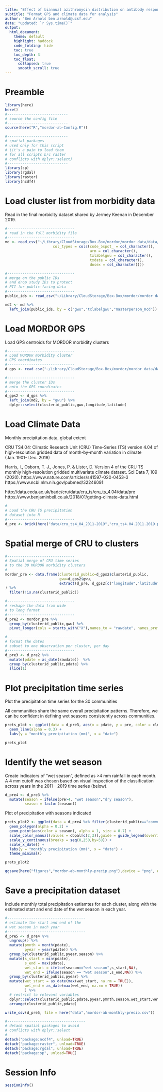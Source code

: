 ```yaml
---
title: "Effect of biannual azithromycin distribution on antibody responses to malaria, bacterial, and protozoan pathogens in Niger"
subtitle: "Format GPS and climate data for analysis"
author: "Ben Arnold ben.arnold@ucsf.edu"
date: "updated: `r Sys.time()`"
output: 
  html_document:
    theme: default
    highlight: haddock
    code_folding: hide
    toc: true
    toc_depth: 3
    toc_float:
      collapsed: true
      smooth_scroll: true
---
```


# Preamble

```r
library(here)
here()
#----------------------------
# source the config file
#----------------------------
source(here("R","mordor-ab-Config.R"))

#----------------------------
# spatial packages
# used only for this script
# (it's a pain to load them
# for all scripts b/c raster
# conflicts with dplyr::select)
#----------------------------
library(sp)
library(rgdal)
library(raster)
library(ncdf4)
```

# Load cluster list from morbidity data

Read in the final morbidity dataset shared by Jermey Keenan in December 2019. 

```r
#-------------------------------
# read in the full morbidity file
#-------------------------------
md <- read_csv("~/Library/CloudStorage/Box-Box/mordor/mordor data/data/final-morbidity/MORDOR-Morbidity-merged-20Mar2019.csv",
                      col_types = cols(code_bspot_ = col_character(),
                                       arm = col_character(),
                                       txlabelgwu = col_character(),
                                       txdate = col_character(),
                                       dosex = col_character()))

#-------------------------------
# merge on the public IDs
# and drop study IDs to protect
# PII for public-facing data
#-------------------------------
public_ids <- read_csv("~/Library/CloudStorage/Box-Box/mordor/mordor data/data/final-morbidity/public-IDs/mordor-morbidity-public-IDs-child.csv")

md2 <- md %>%
  left_join(public_ids, by = c("gwu","txlabelgwu","masterperson_mcd"))
```

# Load MORDOR GPS

Load GPS centroids for MORDOR morbidity clusters

```r
#-------------------------------
# Load MORDOR morbidity cluster
# GPS coordinates
#-------------------------------
d_gps <- read_csv("~/Library/CloudStorage/Box-Box/mordor/mordor data/data/final-gps/mordor-morbidity-cluster-gps.csv")

#-------------------------------
# merge the cluster IDs
# onto the GPS coordinates
#-------------------------------
d_gps2 <- d_gps %>%
  left_join(md2, by = "gwu") %>%
  dplyr::select(clusterid_public,gwu,longitude,latitude)

```


# Load Climate Data

Monthly precipitation data, global extent

CRU TS4.04: Climatic Research Unit (CRU) Time-Series (TS) version 4.04 of high-resolution gridded data of month-by-month variation in climate (Jan. 1901- Dec. 2019)

Harris, I., Osborn, T. J., Jones, P. & Lister, D. Version 4 of the CRU TS monthly high-resolution gridded multivariate climate dataset. Sci Data 7, 109 (2020).
https://www.nature.com/articles/s41597-020-0453-3
https://www.ncbi.nlm.nih.gov/pubmed/32246091

http://data.ceda.ac.uk/badc/cru/data/cru_ts/cru_ts_4.04/data/pre
https://www.benjaminbell.co.uk/2018/01/getting-climate-data.html

```r
#-------------------------------
# Load the CRU TS precipitation 
# dataset into R 
#-------------------------------
d_pre <- brick(here("data/cru_ts4_04_2011-2019","cru_ts4.04.2011.2019.pre.dat.nc"), varname="pre")
```

# Spatial merge of CRU to clusters

```r
#-------------------------------
# Spatial merge of CRU time series 
# to the 30 MORDOR morbidity clusters
#-------------------------------
mordor_pre <- data.frame(clusterid_public=d_gps2$clusterid_public,
                         gwu=d_gps2$gwu,
                         extract(d_pre, d_gps2[c("longitude","latitude")])
) %>%
  filter(!is.na(clusterid_public))

#-------------------------------
# reshape the data from wide
# to long format
#-------------------------------
d_pre2 <- mordor_pre %>%
  group_by(clusterid_public,gwu) %>%
  pivot_longer(cols = starts_with("X"),names_to = "rawdate", names_prefix = "X", values_to = "pre")

#-------------------------------
# format the dates
# subset to one observation per cluster, per day
#-------------------------------
d_pre3 <- d_pre2 %>%
  mutate(pdate = as_date(rawdate))  %>%
  group_by(clusterid_public,pdate) %>%
  slice(1)

```

# Plot precipitation time series 

Plot the precipitation time series for the 30 communities

All communities share the same overall precipitation patterns.  Therefore, we can be confident in defining wet seasons consistently across communities.

```r
prets_plot <- ggplot(data = d_pre3, aes(x = pdate, y = pre, color = clusterid_public)) +
  geom_line(alpha = 0.3) +
  labs(y = "monthly precipitation (mm)", x = "date")

prets_plot
```

# Identify the wet season

Create indicators of "wet season", defined as >4 mm rainfall in each month. A 4 mm cutoff was chosen based on visual inspection of the classification across years in the 2011 - 2019 time series (below).

```r
d_pre4 <- d_pre3 %>%
  mutate(season = ifelse(pre>4, "wet season","dry season"),
         season = factor(season))
```

Plot of precipitation with seasons indicated

```r
prets_plot2 <- ggplot(data = d_pre4 %>% filter(clusterid_public=="community-1"), aes(x = pdate, y = pre)) +
  geom_polygon(alpha = 0.2) +
  geom_point(aes(color = season), alpha = 1, size = 0.7) +
  scale_color_manual(values = cbpal[c(2,3)],guide = guide_legend(override.aes = list(alpha=1, size = 2))) +
  scale_y_continuous(breaks = seq(0,250,by=50)) +
  scale_x_date() +
  labs(y = "monthly precipitation (mm)", x = "date") +
  theme_minimal()

prets_plot2

ggsave(here("figures","mordor-ab-monthly-precip.png"),device = "png", width = 8, height = 4)

```

# Save a precipitation dataset

Include monthly total precipitation estiamtes for each cluster, along with the estimated start and end date of the wet season in each year.

```r
#------------------------------------
# estimate the start and end of the
# wet season in each year
#------------------------------------
d_pre5 <- d_pre4 %>%
  ungroup() %>%
  mutate(pmnth = month(pdate),
         pyear = year(pdate)) %>%
  group_by(clusterid_public,pyear,season) %>%
  mutate(s_start = min(pdate),
         s_end = max(pdate),
         wet_start = ifelse(season=="wet season",s_start,NA),
         wet_end = ifelse(season == "wet season",s_end,NA)) %>%
  group_by(clusterid_public,pyear) %>%
  mutate(wet_start = as_date(max(wet_start, na.rm = TRUE)),
         wet_end = as_date(max(wet_end, na.rm = TRUE))
         ) %>%
  # restrict to relevant variables
  dplyr::select(clusterid_public,pdate,pyear,pmnth,season,wet_start,wet_end,pre) %>%
  arrange(clusterid_public,pdate) 

write_csv(d_pre5, file = here("data","mordor-ab-monthly-precip.csv"))
```

```r
#------------------------------------
# detach spatial packages to avoid
# conflicts with dplyr::select
#------------------------------------
detach("package:ncdf4", unload=TRUE)
detach("package:raster", unload=TRUE)
detach("package:rgdal", unload=TRUE)
detach("package:sp", unload=TRUE)
```


# Session Info
```r
sessionInfo()
```


